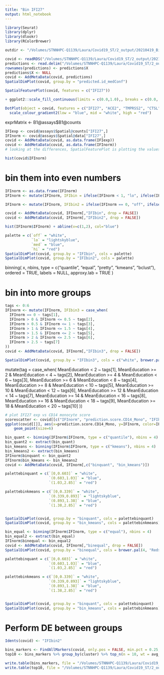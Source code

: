 ```yaml
---
title: "Bin IFI27"
output: html_notebook
---
```


```r
library(Seurat)
library(dplyr)
library(dlookr)
library(RColorBrewer)
```

```r
outdir <- "/Volumes/STNNHPC-Q1139/Laura/Covid19_ST/2_output/20210419_BinIFI27/outdir/"
```


```r
covid <- readRDS("/Volumes/STNNHPC-Q1139/Laura/Covid19_ST/2_output/20210409_PreliminaryPipeline/outdir_alltissues/all_DF_annotated.RDS")
predictions <- read.delim("/Volumes/STNNHPC-Q1139/Laura/Covid19_ST/2_output/20210413_LabelTransfer/VS_INFB/all_predictions.txt")
rownames(predictions) <- predictions$X
predictions$X <- NULL
covid <- AddMetaData(covid, predictions)
SpatialDimPlot(covid, group.by = "predicted.id_medConf")
```

```r
SpatialFeaturePlot(covid, features = c("IFI27"))

+ ggplot2::scale_fill_continuous(limits = c(0.0,1.0),, breaks = c(0.0, 0.5, 1.0))
```
```r
DotPlot(object = covid, features = c("IFI27", "ACE2", "TMPRSS2", "CTSL"), group.by = "tissues") +
  scale_colour_gradient2(low = "blue", mid = "white", high = "red")
```

exprMatrix <- B1@assays$B1@counts

```r
IFIexp <- covid@assays$Spatial@counts["IFI27",]
IFInorm <- covid@assays$Spatial@data["IFI27",]
covid <- AddMetaData(covid, as.data.frame(IFIexp))
covid <- AddMetaData(covid, as.data.frame(IFInorm))
# looking at the differences, SpatialFeaturePlot is plotting the values in the normalised expression data
```

```r
hist(covid$IFInorm)
```

# bin them into even numbers

```r
IFInorm <- as.data.frame(IFInorm)
IFInorm <- mutate(IFInorm, IFIbin = ifelse(IFInorm < 1, "lo", ifelse(IFInorm > 2, "hi", "med")))

IFInorm <- mutate(IFInorm, IFIbin2 = ifelse(IFInorm == 0, "off", ifelse(IFInorm < 1, "lo", ifelse(IFInorm > 2, "hi", "med"))))

covid <- AddMetaData(covid, IFInorm[,"IFIbin", drop = FALSE])
covid <- AddMetaData(covid, IFInorm[,"IFIbin2", drop = FALSE])

hist(IFInorm$IFInorm) + abline(v=c(1,2), col="blue")
```

```r
palette = c(`off` = "white",
            `lo` = "lightskyblue",
            `med` = "blue",
            `hi` = "red")
SpatialDimPlot(covid, group.by = "IFIbin", cols = palette)
SpatialDimPlot(covid, group.by = "IFIbin2", cols = palette)

```

binning(
  x,
  nbins,
  type = c("quantile", "equal", "pretty", "kmeans", "bclust"),
  ordered = TRUE,
  labels = NULL,
  approxy.lab = TRUE
)


# bin into more groups

```r
tags <- 0:6
IFInorm <- mutate(IFInorm, IFIbin3 = case_when(
  IFInorm == 0 ~ tags[1],
  IFInorm > 0 & IFInorm <= 0.5 ~ tags[2],
  IFInorm > 0.5 & IFInorm <= 1 ~ tags[3],
  IFInorm > 1 & IFInorm <= 1.5 ~ tags[4],
  IFInorm > 1.5 & IFInorm <= 2 ~ tags[5],
  IFInorm > 2 & IFInorm <= 2.5 ~ tags[6],
  IFInorm > 2.5 ~ tags[7]
))
covid <- AddMetaData(covid, IFInorm[,"IFIbin3", drop = FALSE])
```

```r

SpatialDimPlot(covid, group.by = "IFIbin3", cols = c("white", brewer.pal(6, "Reds")))
```


  mutate(tag = case_when(
    MeanEducation < 2 ~ tags[1],
    MeanEducation >= 2 & MeanEducation < 4 ~ tags[2],
    MeanEducation >= 4 & MeanEducation < 6 ~ tags[3],
    MeanEducation >= 6 & MeanEducation < 8 ~ tags[4],
    MeanEducation >= 8 & MeanEducation < 10 ~ tags[5],
    MeanEducation >= 10 & MeanEducation < 12 ~ tags[6],
    MeanEducation >= 12 & MeanEducation < 14 ~ tags[7],
    MeanEducation >= 14 & MeanEducation < 16 ~ tags[8],
    MeanEducation >= 16 & MeanEducation < 18 ~ tags[9],
    MeanEducation >= 18 & MeanEducation < 20 ~ tags[10]
    ))


```r
# plot IFI27 exp vs CD14 monocyte score
scorescatter <- covid[[c("IFInorm", "prediction.score.CD14_Mono", "IFIbin2")]]
ggplot(covid[[]], aes(x=prediction.score.CD14_Mono, y=IFInorm, color=IFIbin2)) + 
    geom_point(size=6)
```
```r
bin_quant <- binning(IFInorm$IFInorm, type = c("quantile"), nbins = 4)
bin_quant2 <- extract(bin_quant)
bin_kmeans <- binning(IFInorm$IFInorm, type = c("kmeans"), nbins = 4)
bin_kmeans2 <- extract(bin_kmeans)
IFInorm$binquant <- bin_quant2
IFInorm$bin_kmeans <- bin_kmeans2
covid <- AddMetaData(covid, IFInorm[,c("binquant", "bin_kmeans")])
```

```r
palettebinquant = c(`[0,0.603]` = "white",
                    `(0.603,1.03]` = "blue",
                    `(1.03,2.85]` = "red")

palettebinkmeans = c(`[0,0.339]` = "white",
                    `(0.339,0.893]` = "lightskyblue",
                    `(0.893,1.38]` = "blue",
                    `(1.38,2.85]` = "red")


SpatialDimPlot(covid, group.by = "binquant", cols = palettebinquant)
SpatialDimPlot(covid, group.by = "bin_kmeans", cols = palettebinkmeans)
```

```r
bin_equal <- binning(IFInorm$IFInorm, type = c("equal"), nbins = 4)
bin_equal2 <- extract(bin_equal)
IFInorm$binequal <- bin_equal2
covid <- AddMetaData(covid, IFInorm[,"binequal", drop = FALSE])
SpatialDimPlot(covid, group.by = "binequal", cols = brewer.pal(4, "Reds"))
```

```r
palettebinquant = c(`[0,0.603]` = "white",
                    `(0.603,1.03]` = "blue",
                    `(1.03,2.85]` = "red")

palettebinkmeans = c(`[0,0.339]` = "white",
                    `(0.339,0.893]` = "lightskyblue",
                    `(0.893,1.38]` = "blue",
                    `(1.38,2.85]` = "red")


SpatialDimPlot(covid, group.by = "binquant", cols = palettebinquant)
SpatialDimPlot(covid, group.by = "bin_kmeans", cols = palettebinkmeans)
```

# Perform DE between groups

```r
Idents(covid) <- "IFIbin2"

bins_markers <- FindAllMarkers(covid, only.pos = FALSE, min.pct = 0.25, logfc.threshold = 0.25)
top10 <- bins_markers %>% group_by(cluster) %>% top_n(n = 10, wt = avg_log2FC)

write.table(bins_markers, file = "/Volumes/STNNHPC-Q1139/Laura/Covid19_ST/2_output/20210419_BinIFI27/outdir/Bin2_allmarkers.txt", sep = "\t", quote = FALSE, col.names = NA)
write.table(top10, file = "/Volumes/STNNHPC-Q1139/Laura/Covid19_ST/2_output/20210419_BinIFI27/outdir/Bin2_allmarkers.txt", sep = "\t", quote = FALSE, col.names = NA)
```


